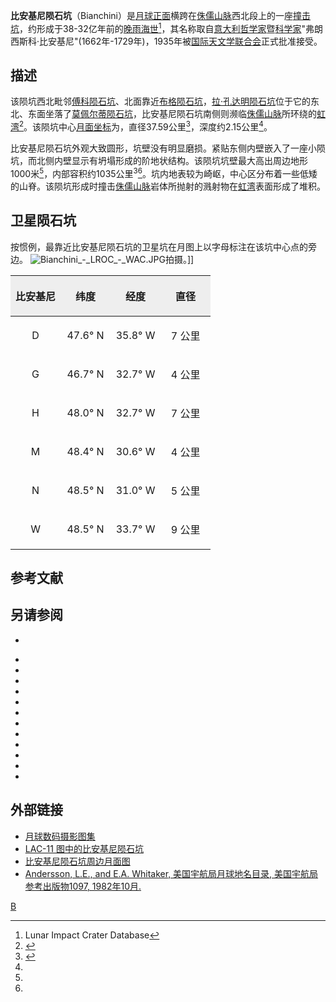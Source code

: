 {{lunar crater data|
 image=Bianchini crater 4145 h2 4145 h3.jpg|240px|
 caption=[[月球轨道器4号|月球轨道器4号]]拍摄的图像|
 latitude=48.78|
 N_or_S=N|
 longitude=34.37|
 E_or_W=W|
 diameter=37.59公里|
 depth=2.15公里|
 colong=34|
 eponym=弗朗西斯科·比安基尼}}

'''比安基尼陨石坑'''（Bianchini）是[[月球正面|月球正面]]横跨在[[侏罗山脉_(月球)|侏儒山脉]]西北段上的一座[[撞击坑|撞击坑]]，约形成于38-32亿年前的[[晚雨海世|晚雨海世]]<ref name=LICD>Lunar Impact Crater Database</ref>，其名称取自[[意大利|意大利]][[哲学家|哲学家]]暨[[科学家|科学家]]"弗朗西斯科·比安基尼"(1662年-1729年)，1935年被[[国际天文学联合会|国际天文学联合会]]正式批准接受。

==描述==  
该陨坑西北毗邻[[傅科陨石坑|傅科陨石坑]]、北面靠近[[布格陨石坑|布格陨石坑]]，[[拉·孔达明陨石坑|拉·孔达明陨石坑]]位于它的东北、东面坐落了[[莫佩尔蒂陨石坑|莫佩尔蒂陨石坑]]，比安基尼陨石坑南侧则濒临[[侏罗山脉_(月球)|侏儒山脉]]所环绕的[[虹湾|虹湾]]<ref>{{Cite web |url=http://planetarynames.wr.usgs.gov/images/Lunar/lac_11_lo.pdf |title=Crater Bianchini on the map LAC-11. |access-date=2017-04-01 |archive-date=2013-02-20 |archive-url=https://web.archive.org/web/20130220125228/http://planetarynames.wr.usgs.gov/images/Lunar/lac_11_lo.pdf |dead-url=no }}</ref>。该陨坑中心[[月面坐标|月面坐标]]为{{Coord|48.78|N|34.37|W|globe:Moon|nogoogle=1|noosm=1}}，直径37.59公里<ref name="IAU">{{Cite web |url=http://planetarynames.wr.usgs.gov/Feature/734 |title=Directory of the International Astronomical Union |access-date=2017-04-01 |archive-date=2020-11-27 |archive-url=https://web.archive.org/web/20201127014521/https://planetarynames.wr.usgs.gov/Feature/734 |dead-url=no }}</ref>，深度约2.15公里<ref name="LICD"/>。

比安基尼陨石坑外观大致圆形，坑壁没有明显磨损。紧贴东侧内壁嵌入了一座小陨坑，而北侧内壁显示有坍塌形成的阶地状结构。该陨坑坑壁最大高出周边地形1000米<ref name="LICD"/>，内部容积约1035公里<sup>3</sup><ref name="LICD"/>。坑内地表较为崎岖，中心区分布着一些低矮的山脊。该陨坑形成时撞击[[侏罗山脉_(月球)|侏儒山脉]]岩体所抛射的溅射物在[[虹湾|虹湾]]表面形成了堆积。

==卫星陨石坑==
按惯例，最靠近比安基尼陨石坑的卫星坑在月图上以字母标注在该坑中心点的旁边。
[[File:Bianchini_-_LROC_-_WAC.JPG|thumb]]拍摄。]]

{| class="wikitable"
!width="25%" style="background:#eeeeee;" |比安基尼 
!width="25%" style="background:#eeeeee;" |纬度
!width="25%" style="background:#eeeeee;" |经度
!width="25%" style="background:#eeeeee;" |直径
|-
|align="center"|D
|align="center"|47.6° N
|align="center"|35.8° W
|align="center"|7 公里
|-
|align="center"|G
|align="center"|46.7° N
|align="center"|32.7° W
|align="center"|4 公里
|-
|align="center"|H
|align="center"|48.0° N
|align="center"|32.7° W
|align="center"|7 公里
|-
|align="center"|M
|align="center"|48.4° N
|align="center"|30.6° W
|align="center"|4 公里
|-
|align="center"|N
|align="center"|48.5° N
|align="center"|31.0° W
|align="center"|5 公里
|-
|align="center"|W
|align="center"|48.5° N
|align="center"|33.7° W
|align="center"|9 公里
|}{{clear}}
==参考文献==
{{reflist}}

==另请参阅==
* {{cite web | last = Wood | first = Chuck | date = 2006-08-20 | url = http://www2.lpod.org/wiki/August_20,_2006 | title = Out the Porthole | publisher = Lunar Photo of the Day | accessdate = 2016-09-18 | archive-date = 2019-04-13 | archive-url = https://web.archive.org/web/20190413221419/https://www2.lpod.org/wiki/August_20,_2006 | dead-url = no }}
{{refbegin}}
* {{cite book
  | last1 = Andersson
  | first1 = L. E.
  | last2 = Whitaker
  | first2 = E. A.
  | authorlink2 = Ewen Whitaker
  | date = 1982
  | title = [[NASA|NASA]] Catalogue of Lunar Nomenclature
  | publisher = NASA RP-1097
  | ref = harv
  }}
* {{cite web
  | last = Blue
  | first = Jennifer
  | date = July 25, 2007
  | title = Gazetteer of Planetary Nomenclature
  | publisher = [[United_States_Geological_Survey|USGS]]
  | url = http://planetarynames.wr.usgs.gov/
  | accessdate = 2007-08-05
  | ref = harv
  | archive-date = 2019-12-13
  | archive-url = https://web.archive.org/web/20191213141228/https://planetarynames.wr.usgs.gov/
  | dead-url = no
  }}
* {{cite book
  | last1 = Bussey
  | first1 = B.
  | authorlink1 = Ben Bussey
  | last2 = Spudis
  | first2 = P.
  | authorlink2 = Paul Spudis
  | date = 2004
  | title = The Clementine Atlas of the Moon
  | publisher = Cambridge University Press
  | location = New York
  | isbn = 978-0-521-81528-4
  | ref = harv
  }}
* {{cite book
  | last1 = Cocks
  | first1 = Elijah E.
  | last2 = Cocks
  | first2 = Josiah C.
  | date = 1995
  | title = Who's Who on the Moon: A Biographical Dictionary of Lunar Nomenclature
  | url = https://archive.org/details/isbn_9780936389271
  | publisher = Tudor Publishers
  | isbn = 978-0-936389-27-1
  | ref = harv
  }}
* {{cite web
  | last = McDowell
  | first = Jonathan
  | date = July 15, 2007
  | url = http://host.planet4589.org/astro/lunar/
  | title = Lunar Nomenclature
  | publisher = Jonathan's Space Report
  | accessdate = 2007-10-24
  | ref = harv
  | archive-date = 2019-06-21
  | archive-url = https://web.archive.org/web/20190621012337/http://host.planet4589.org/astro/lunar/
  | dead-url = no
  }}
* {{cite journal| last1 = Menzel| first1 = D. H.| last2 = Minnaert| first2 = M.| last3 = Levin| first3 = B.| last4 = Dollfus| first4 = A.| last5 = Bell| first5 = B.| title = Report on Lunar Nomenclature by the Working Group of Commission 17 of the IAU| doi = 10.1007/BF00171763| journal = Space Science Reviews| volume = 12| issue = 2| pages = 136–186| year = 1971| pmid = | pmc =| bibcode = 1971SSRv...12..136M| ref = harv}}
* {{cite book
  | first = Patrick
  | last = Moore
  | authorlink = Patrick Moore
  | date = 2001
  | title = On the Moon
  | url = https://archive.org/details/patrickmooreonmo00patr
  | publisher = Sterling Publishing Co
  | isbn = 978-0-304-35469-6
  | ref = harv
  }}
* {{cite book
  | first = Fred W.
  | last = Price
  | date = 1988
  | title = The Moon Observer's Handbook
  | publisher = Cambridge University Press
  | isbn = 978-0-521-33500-3
  | ref = harv
  }}
* {{cite book
  | last = Rükl
  | first = Antonín
  | authorlink = Antonín Rükl
  | date = 1990
  | title = Atlas of the Moon
  | publisher = Kalmbach Books
  | isbn = 978-0-913135-17-4
  | ref = harv
  }}
* {{cite book
  | last = Webb
  | first = Rev. T. W.
  | authorlink = Thomas William Webb
  | date = 1962
  | title = Celestial Objects for Common Telescopes
  | url = https://archive.org/details/celestialobjects00webb
  | edition = 6th revised
  | publisher = Dover
  | isbn = 978-0-486-20917-3
  | ref = harv
  }}
* {{cite book
  | first = Ewen A.
  | last = Whitaker
  | authorlink = Ewen Whitaker
  | date = 1999
  | title = Mapping and Naming the Moon
  | publisher = Cambridge University Press
  | isbn = 978-0-521-62248-6
  | ref = harv
  }}
* {{cite book
  | first = Peter T.
  | last = Wlasuk
  | date = 2000
  | title = Observing the Moon
  | publisher = Springer
  | isbn = 978-1-85233-193-1
  | ref = harv
 }}
{{refend}}

==外部链接==
* [http://www.lpi.usra.edu/resources/lunar_orbiter/bin/srch_nam.shtml?Bianchini%7C0 月球数码摄影图集] {{Wayback|url=http://www.lpi.usra.edu/resources/lunar_orbiter/bin/srch_nam.shtml?Bianchini%7C0 |date=20201127014653 }}
* [https://web.archive.org/web/20161216061632/http://www.lpi.usra.edu/resources/mapcatalog/LAC/lac11/ LAC-11 图中的比安基尼陨石坑]
* [http://www.lpi.usra.edu/resources/mapcatalog/usgs/I604/ 比安基尼陨石坑周边月面图] {{Wayback|url=http://www.lpi.usra.edu/resources/mapcatalog/usgs/I604/ |date=20201209170943 }}
* [http://planet4589.org/astro/lunar/RP-1097.pdf Andersson, L.E., and E.A. Whitaker, 美国宇航局月球地名目录, 美国宇航局参考出版物1097, 1982年10月.] {{Wayback|url=http://planet4589.org/astro/lunar/RP-1097.pdf |date=20141006125838 }}

[[Category:月球环形山|B]]
{{月球环形山 (A-B)}}